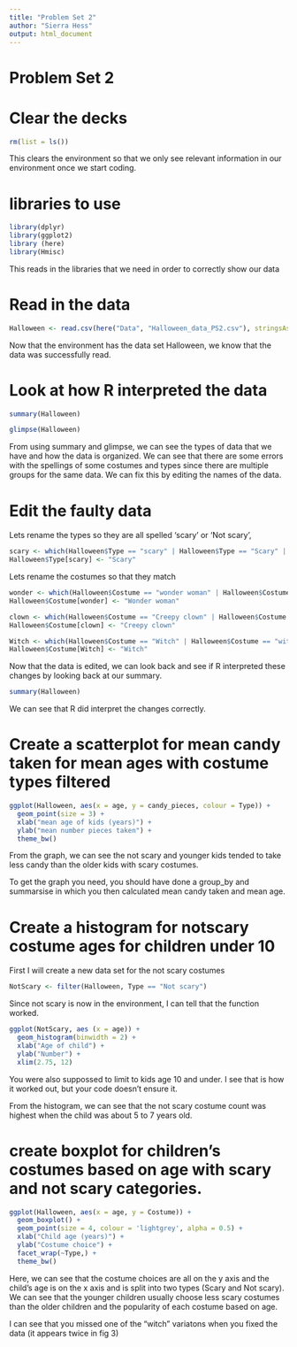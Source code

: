```yaml
---
title: "Problem Set 2"
author: "Sierra Hess"
output: html_document
---
```


# Problem Set 2 

# Clear the decks
```r
rm(list = ls())
```
This clears the environment so that we only see relevant information in our environment once we start coding. 

# libraries to use
```r
library(dplyr)
library(ggplot2)
library (here)
library(Hmisc)
```
This reads in the libraries that we need in order to correctly show our data

# Read in the data
```r
Halloween <- read.csv(here("Data", "Halloween_data_PS2.csv"), stringsAsFactors = TRUE)
```
Now that the environment has the data set Halloween, we know that the data was successfully read. 

# Look at how R interpreted the data
```r
summary(Halloween)
```
```r
glimpse(Halloween)
```
From using summary and glimpse, we can see the types of data that we have and how the data is organized. We can see that there are some errors with the spellings of some costumes and types since there are multiple groups for the same data. We can fix this by editing the names of the data. 

# Edit the faulty data 

Lets rename the types so they are all spelled 'scary' or 'Not scary', 
```r
scary <- which(Halloween$Type == "scary" | Halloween$Type == "Scary" | Halloween$Type == "scary ")
Halloween$Type[scary] <- "Scary"
```

Lets rename the costumes so that they match
```r
wonder <- which(Halloween$Costume == "wonder woman" | Halloween$Costume == "Wonder woman" | Halloween$Costume == "Wonder Woman")
Halloween$Costume[wonder] <- "Wonder woman"
```

```r
clown <- which(Halloween$Costume == "Creepy clown" | Halloween$Costume == "creepy clown" | Halloween$Costume == "clown")
Halloween$Costume[clown] <- "Creepy clown"
```

```r
Witch <- which(Halloween$Costume == "Witch" | Halloween$Costume == "witch")
Halloween$Costume[Witch] <- "Witch"
```
Now that the data is edited, we can look back and see if R interpreted these changes by looking back at our summary. 

```r
summary(Halloween)
```
We can see that R did interpret the changes correctly. 

# Create a scatterplot for mean candy taken for mean ages with costume types filtered 

```r
ggplot(Halloween, aes(x = age, y = candy_pieces, colour = Type)) +
  geom_point(size = 3) + 
  xlab("mean age of kids (years)") +
  ylab("mean number pieces taken") + 
  theme_bw()
```
From the graph, we can see the not scary and younger kids tended to take less candy than the older kids with scary costumes. 

To get the graph you need, you should have done a group_by and summarsise in which you then calculated mean candy taken and mean age. 

# Create a histogram for notscary costume ages for children under 10
First I will create a new data set for the not scary costumes 
```r
NotScary <- filter(Halloween, Type == "Not scary")
```

Since not scary is now in the environment, I can tell that the function worked. 

```r
ggplot(NotScary, aes (x = age)) +
  geom_histogram(binwidth = 2) +
  xlab("Age of child") +
  ylab("Number") +
  xlim(2.75, 12)
```
You were also suppossed to limit to kids age 10 and under. I see that is how it worked out, but your code doesn't ensure it.


From the histogram, we can see that the not scary costume count was highest when the child was about 5 to 7 years old.



# create boxplot for children's costumes based on age with scary and not scary categories. 
```r
ggplot(Halloween, aes(x = age, y = Costume)) + 
  geom_boxplot() +
  geom_point(size = 4, colour = 'lightgrey', alpha = 0.5) +
  xlab("Child age (years)") +
  ylab("Costume choice") +
  facet_wrap(~Type,) +  
  theme_bw()
```

Here, we can see that the costume choices are all on the y axis and the child's age is on the x axis and is split into two types (Scary and Not scary). We can see that the younger children usually choose less scary costumes than the older children and the popularity of each costume based on age. 

I can see that you missed one of the "witch" variatons when you fixed the data (it appears twice in fig 3)


